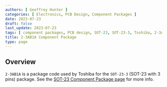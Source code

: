```yaml
---
authors: [ Geoffrey Hunter ]
categories: [ Electronics, PCB Design, Component Packages ]
date: 2023-07-23
draft: false
last_update: 2023-07-23
tags: [ component packages, PCB design, SOT-23, SOT-23-3, Toshiba, 2-3AB1A ]
title: 2-3AB1A Component Package
type: page
---
```


## Overview

`2-3AB1A` is a package code used by Toshiba for the `SOT-23-3` (SOT-23 with 3 pins) package. See the [SOT-23 Component Package page](/pcb-design/component-packages/sot-23-component-package/) for more info.
